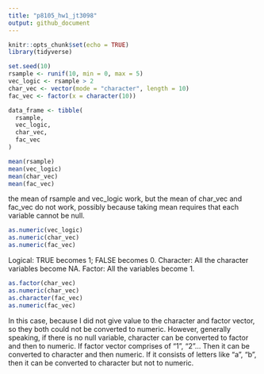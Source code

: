 ```yaml
---
title: "p8105_hw1_jt3098"
output: github_document
---
```


```r
knitr::opts_chunk$set(echo = TRUE)
library(tidyverse)
```

```r
set.seed(10)
rsample <- runif(10, min = 0, max = 5)
vec_logic <- rsample > 2
char_vec <- vector(mode = "character", length = 10)
fac_vec <- factor(x = character(10))

data_frame <- tibble(
  rsample,
  vec_logic,
  char_vec,
  fac_vec
)
```

```r
mean(rsample)
mean(vec_logic)
mean(char_vec)
mean(fac_vec)
```

the mean of rsample and vec_logic work, but the mean of char_vec and fac_vec do not work, possibly because taking mean requires that each variable cannot be null. 

```r
as.numeric(vec_logic)
as.numeric(char_vec)
as.numeric(fac_vec)
```

Logical: TRUE becomes 1; FALSE becomes 0.
Character: All the character variables become NA.
Factor: All the variables become 1.

```r
as.factor(char_vec)
as.numeric(char_vec)
as.character(fac_vec)
as.numeric(fac_vec)
```

In this case, because I did not give value to the character and factor vector, so they both could not be converted to numeric. However, generally speaking, if there is no null variable, character can be converted to factor and then to numeric. If factor vector comprises of "1", "2"... Then it can be converted to character and then numeric. If it consists of letters like "a", "b", then it can be converted to character but not to numeric.
